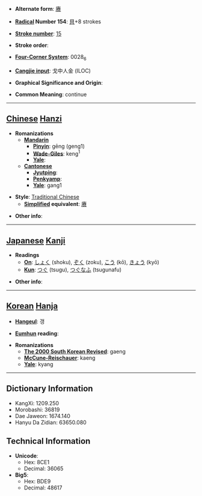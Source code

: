 * '''Alternate form''': [[赓]]

* '''[[Wiktionary:Chinese radical index| Radical]] Number 154''': [[Wiktionary:Chinese radical index 貝|貝]]+8 strokes

* '''[[Wiktionary:Chinese total strokes index|Stroke number]]''': [[Wiktionary:Chinese total strokes index 15|15]]

* '''Stroke order''': 

* '''[[Wiktionary:Chinese four corner index|Four-Corner System]]''': 0028<sub>6</sub>

* '''[[Wiktionary:Chinese Cangjie index|Cangjie input]]''': 戈中人金 (ILOC)

* '''Graphical Significance and Origin''': 

* '''Common Meaning''': continue

----

== [[Chinese]] [[Hanzi]] ==

* '''Romanizations'''
** '''[[Mandarin]]'''
*** '''[[Pinyin]]''': gēng (geng1)
*** '''[[Wade-Giles]]''': keng<sup>1</sup>
*** '''[[Yale]]''': 
** '''[[Cantonese]]'''
*** '''[[Jyutping]]''':
*** '''[[Penkyamp]]''': 
*** '''[[Yale]]''': gang1

* '''Style''': [[Traditional Chinese]] 
** '''[[Simplified Chinese|Simplified]] equivalent''': [[赓]]

* '''Other info''': 

----

== [[Japanese]] [[Kanji]] ==

* '''Readings'''
** '''[[On]]''': [[しょく]] (shoku), [[ぞく]] (zoku), [[こう]] (kō), [[きょう]] (kyō)
** '''[[Kun]]''': [[つぐ]] (tsugu), [[つぐなふ]] (tsugunafu)

* '''Other info''':  

----

== [[Korean]] [[Hanja]] ==

* '''[[Hangeul]]''': 갱

* '''[[Eumhun]] reading''': 

* '''Romanizations'''
** '''[[The 2000 South Korean Revised Romanization|The 2000 South Korean Revised]]''': gaeng
** '''[[McCune-Reischauer]]''': kaeng
** '''[[Yale]]''': kyang

----

== Dictionary Information ==

* KangXi: 1209.250
* Morobashi: 36819
* Dae Jaweon: 1674.140
* Hanyu Da Zidian: 63650.080

== Technical Information ==

* '''Unicode''':
** Hex: 8CE1
** Decimal: 36065
* '''Big5''':
** Hex: BDE9
** Decimal: 48617